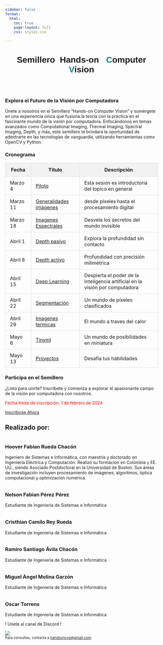 ```yaml
---
sidebar: false
format:
  html:
    toc: true
    page-layout: full
    css: styles.css

---
```



<div style="text-align: center;">
   <h1 style="font-family:  'Reem Kufi Ink' ,sans-serif;">
         Semillero&nbsp;&nbsp;Hands-on&nbsp;&nbsp; <span style="color: #00827F">C</span>omputer <span style="color: #00827F">V</span>ision
    </h1>
</div>
<section class="imagecarousel">
      <img src="/images/lidar.webp" alt="" />   
      <img src="/images/thermal.jpg" alt="" />
      <img src="/images/spectral.png" alt="" />    
      <img src="/images/material.png" alt="" />
      <img src="/images/mobile.jpg" alt="" />
</section>

<main>
<section class="join">
    <h3>Explora el Futuro de la Visión por Computadora</h3>
    <p>
        Únete a nosotros en el Semillero "Hands-on Computer Vision" y sumérgete en una experiencia única que fusiona la teoría con la práctica en el fascinante mundo de la visión por computadora. Enfocándonos en temas avanzados como Computational Imaging, Thermal Imaging, Spectral Imaging, Depth, y más, este semillero te brindará la oportunidad de adentrarte en las tecnologías de vanguardia, utilizando herramientas como OpenCV y Python.
    </p>
</section>

<section class="upcoming-sessions">
    <h3>Cronograma</h3>
    <table>
        <thead>
            <tr style="background-color: #f2f2f2;">
                <th style="padding: 12px 15px; border: 1px solid #ddd;">Fecha</th>
                <th style="padding: 12px 15px; border: 1px solid #ddd;">Título</th>
                <th style="padding: 12px 15px; border: 1px solid #ddd;">Descripción</th>
            </tr>
        </thead>
        <tbody>
            <tr style="transition: background-color 0.3s ease;">
                <td style="padding: 10px 15px; border: 1px solid #ddd;">Marzo 4</td>
                <td style="padding: 10px 15px; border: 1px solid #ddd;"><a href="sesiones/sesion1.html">Piloto</a></td>
                <td style="padding: 10px 15px; border: 1px solid #ddd;">Esta sesion es introductoria del topico en general </td>
            </tr>
            <tr style="transition: background-color 0.3s ease;">
                <td style="padding: 10px 15px; border: 1px solid #ddd;">Marzo 11</td>
                <td style="padding: 10px 15px; border: 1px solid #ddd;"><a href="sesiones/sesion2.html">Generalidades imágenes</a></td>
                <td style="padding: 10px 15px; border: 1px solid #ddd;">desde píxeles hasta el procesamiento digital</td>
            </tr>
            <tr style="transition: background-color 0.3s ease;">
                <td style="padding: 10px 15px; border: 1px solid #ddd;">Marzo 18</td>
                <td style="padding: 10px 15px; border: 1px solid #ddd;"><a href="sesiones/sesion3.html">Imagenes Espectrales</a></td>
                <td style="padding: 10px 15px; border: 1px solid #ddd;">Desvela los secretos del mundo invisible</td>
            </tr>
            <tr style="transition: background-color 0.3s ease;">
                <td style="padding: 10px 15px; border: 1px solid #ddd;">Abril 1</td>
                <td style="padding: 10px 15px; border: 1px solid #ddd;"><a href="sesiones/sesion4.html">Depth pasivo</a></td>
                <td style="padding: 10px 15px; border: 1px solid #ddd;">Explora la profundidad sin contacto</td>
            </tr>
            <tr style="transition: background-color 0.3s ease;">
                <td style="padding: 10px 15px; border: 1px solid #ddd;">Abril 8</td>
                <td style="padding: 10px 15px; border: 1px solid #ddd;"><a href="sesiones/sesion5.html">Depth activo</a></td>
                <td style="padding: 10px 15px; border: 1px solid #ddd;">Profundidad con precisión milimétrica</td>
            </tr>
            <tr style="transition: background-color 0.3s ease;">
                <td style="padding: 10px 15px; border: 1px solid #ddd;">Abril 15</td>
                <td style="padding: 10px 15px; border: 1px solid #ddd;"><a href="sesiones/sesion6.html">Deep Learning</a></td>
                <td style="padding: 10px 15px; border: 1px solid #ddd;">Despierta el poder de la inteligencia artificial en la visión por computadora</td>
            </tr>
            <tr style="transition: background-color 0.3s ease;">
                <td style="padding: 10px 15px; border: 1px solid #ddd;">Abril 22</td>
                <td style="padding: 10px 15px; border: 1px solid #ddd;"><a href="sesiones/sesion7.html">Segmentación</a></td>
                <td style="padding: 10px 15px; border: 1px solid #ddd;">Un mundo de píxeles clasificados</td>
            </tr>
            <tr style="transition: background-color 0.3s ease;">
                <td style="padding: 10px 15px; border: 1px solid #ddd;">Abril 29</td>
                <td style="padding: 10px 15px; border: 1px solid #ddd;"><a href="sesiones/sesion8.html">Imagenes termicas</a></td>
                <td style="padding: 10px 15px; border: 1px solid #ddd;">El mundo a traves del calor</td>
            </tr>
            <tr style="transition: background-color 0.3s ease;">
                <td style="padding: 10px 15px; border: 1px solid #ddd;">Mayo 6</td>
                <td style="padding: 10px 15px; border: 1px solid #ddd;"><a href="sesiones/sesion4.html">Tinyml</a></td>
                <td style="padding: 10px 15px; border: 1px solid #ddd;">Un mundo de posibilidades en miniatura</td>
            </tr>
            <tr style="transition: background-color 0.3s ease;">
                <td style="padding: 10px 15px; border: 1px solid #ddd;">Mayo 13</td>
                <td style="padding: 10px 15px; border: 1px solid #ddd;"><a href="sesiones/sesion10.html">Proyectos</a></td>
                <td style="padding: 10px 15px; border: 1px solid #ddd;">Desafía tus habilidades</td>
            </tr>
        </tbody>
    </table>
</section>



<section class="join">
    <h3>Participa en el Semillero</h3>
    <p>
        ¿Listo para unirte? Inscríbete y comienza a explorar el apasionante campo de la visión por computadora con nosotros.
    </p>
    <p style="color: red" class="deadline">Fecha límite de inscripción: 1 de febrero de 2024</p> 
    <a class="button" href="typeform.com">Inscribirse Ahora</a>
</section>

<h2>Realizado por:</h2>

<section class="professor-section">
    <img src="/images/profesor.png" alt="" class="professor-image">
    <section class="professor-description">
        <h3>Hoover Fabian Rueda Chacón</h3>
        <p>
            Ingeniero de Sistemas e Informática, con maestría y doctorado en Ingeniería Eléctrica y Computación. Realizó su formación en Colombia y EE. UU., siendo Asociado Postdoctoral en la Universidad de Boston. Sus áreas de investigación incluyen procesamiento de imágenes, algoritmos, óptica computacional y optimización numérica.
        </p>
    </section>
</section>
<section class="student-section">
    <section class="student-container">
        <img src="/images/fabian.png" alt="" class="student-image">
        <section class="student-description">
            <h3>Nelson Fabian Pérez Pérez</h3>
            <p>Estudiante de Ingenieria de Sistemas e Informática</p>
        </section>
    </section>
    <section class="student-container">
        <img src="/images/cristian.jpg" alt="" class="student-image">
        <section class="student-description">
            <h3>Cristhian Camilo Rey Rueda</h3>
            <p>Estudiante de Ingenieria de Sistemas e Informática</p>
        </section>
    </section>
    <section class="student-container">
        <img src="/images/ramiro.jpeg" alt="" class="student-image">
        <section class="student-description">
            <h3>Ramiro Santiago Ávila Chacón</h3>
            <p>Estudiante de Ingenieria de Sistemas e Informática</p>
        </section>
    </section>
    <section class="student-container">
        <img src="/images/miguel.png" alt="" class="student-image">
        <section class="student-description">
            <h3>Miguel Ángel Molina Garzón</h3>
            <p>Estudiante de Ingenieria de Sistemas e Informática</p>
        </section>
    </section>
    <section class="student-container">
        <img src="/images/oscar.jpg" alt="" class="student-image">
        <section class="student-description">
            <h3>Oscar Torrens</h3>
            <p>Estudiante de Ingenieria de Sistemas e Informática</p>
        </section>
    </section>
    <section >
        <p class="modalButton">! Unete al canal de Discord !</p>
        <div class="triangleIcon"></div>
        <a class="fixedButton" href="https://discord.gg/GSFmTMsx" target="_blank">
         <img class="roundedFixedBtn" src="/images/discord.png"></img>
        </a>
    </section>
</section>


</main>
<footer>
    <small>Para consultas, contacta a <a target="_blank" href="https://mail.google.com/mail/u/0/?view=cm&fs=1&to=Handsoncvs@gmail.com">handsoncvs@gmail.com</a>.</small>
</footer>
